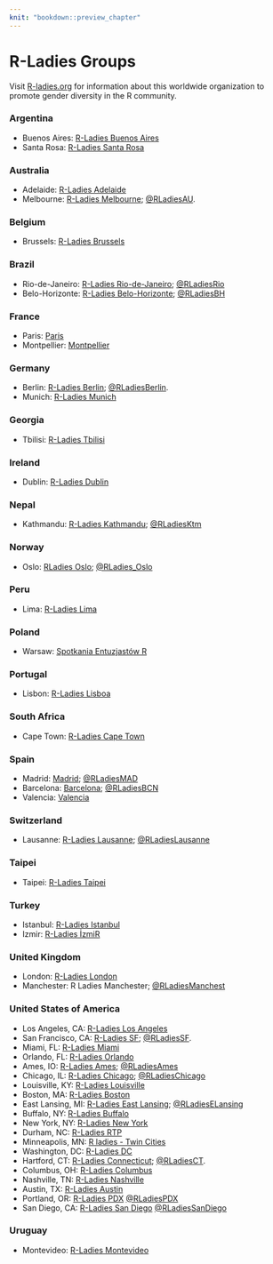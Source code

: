 ```yaml
---
knit: "bookdown::preview_chapter"
---
```


# R-Ladies Groups

<!--
Title for scraping
## R-Ladies Groups
-->

Visit [R-ladies.org](https://rladies.org/) for information about this worldwide organization to promote
gender diversity in the R community.

### Argentina

  * Buenos Aires: [R-Ladies Buenos Aires](https://www.meetup.com/rladies-buenos-aires/)
  * Santa Rosa: [R-Ladies Santa Rosa](https://www.meetup.com/rladies-santa-rosa/)

### Australia

  * Adelaide: [R-Ladies Adelaide](https://www.meetup.com/rladies-adelaide/)
  * Melbourne: [R-Ladies Melbourne](https://www.meetup.com/R-Ladies-Melbourne/); [\@RLadiesAU](https://twitter.com/RLadiesAU).

### Belgium

 * Brussels: [R-Ladies Brussels](https://www.meetup.com/R-Ladies-Brussels/members/)

### Brazil

 * Rio-de-Janeiro: [R-Ladies Rio-de-Janeiro](https://www.meetup.com/R-Ladies-Rio-de-Janeiro); [\@RLadiesRio](https://twitter.com/RLadiesRio)
 * Belo-Horizonte: [R-Ladies Belo-Horizonte](https://www.meetup.com/pt-BR/rladies-belo-horizonte/); [\@RLadiesBH](https://twitter.com/RLadiesBH)

### France

  * Paris: [Paris](https://www.meetup.com/rladies-paris/)
  * Montpellier: [Montpellier](https://www.meetup.com/rladies-montpellier/)
  
### Germany

  * Berlin: [R-Ladies Berlin](https://www.meetup.com/rladies-berlin/); [\@RLadiesBerlin](https://twitter.com/RLadiesBerlin).
  * Munich: [R-Ladies Munich](https://www.meetup.com/rladies-munich)
  
### Georgia
 
  * Tbilisi: [R-Ladies Tbilisi](https://www.meetup.com/R-Ladies-Tbilisi/)
  
### Ireland

  * Dublin: [R-Ladies Dublin](https://www.meetup.com/R-Ladies-Dublin/)
  
### Nepal

 * Kathmandu: [R-Ladies Kathmandu](https://www.meetup.com/rladies-kathmandu/); [\@RLadiesKtm](https://twitter.com/RLadiesKtm)
 
### Norway
 * Oslo: [RLadies Oslo](https://www.meetup.com/en-AU/rladies-oslo/); [\@RLadies_Oslo](https://twitter.com/RLadies_Oslo)
  
### Peru

  * Lima: [R-Ladies Lima](https://twitter.com/RLadiesLima)
  
### Poland

  * Warsaw: [Spotkania Entuzjastów R](https://www.meetup.com/Spotkania-Entuzjastow-R-Warsaw-R-Users-Group-Meetup/)

### Portugal

  * Lisbon: [R-Ladies Lisboa](https://www.meetup.com/R-Ladies-Lisboa/)
  
### South Africa

  * Cape Town: [R-Ladies Cape Town](https://www.meetup.com/R-Ladies-Cape-Town/)

### Spain

  * Madrid: [Madrid](https://www.meetup.com/rladies-madrid); [\@RLadiesMAD](https://twitter.com/RLadiesMAD)
  * Barcelona: [Barcelona](https://www.meetup.com/es-ES/rladies-barcelona/); [\@RLadiesBCN](https://twitter.com/rladiesbcn)
  * Valencia: [Valencia](https://twitter.com/RLadiesValencia)

### Switzerland

 * Lausanne: [R-Ladies Lausanne](https://www.meetup.com/rladies-lausanne/); [\@RLadiesLausanne](https://twitter.com/rladieslausanne)

### Taipei

  * Taipei: [R-Ladies Taipei](https://www.meetup.com/R-Ladies-Taipei/)

### Turkey

  * Istanbul: [R-Ladies Istanbul](https://www.meetup.com/R-Ladies-Istanbul/)
  * Izmir: [R-Ladies İzmiR](https://www.meetup.com/R-Ladies-%C4%B0zmiR/)

### United Kingdom

  * London: [R-Ladies London](https://www.meetup.com/rladies-london/)
  * Manchester: R Ladies Manchester; [\@RLadiesManchest](https://twitter.com/RLadiesManchest)

### United States of America

  * Los Angeles, CA: [R-Ladies Los Angeles](https://www.meetup.com/rladies-la/)
  * San Francisco, CA: [R-Ladies SF](https://www.meetup.com/rladies-san-francisco/); [\@RLadiesSF](https://twitter.com/RLadiesSF).
  * Miami, FL: [R-Ladies Miami](https://www.meetup.com/R-Ladies-Miami/)
  * Orlando, FL: [R-Ladies Orlando](https://www.meetup.com/R-Ladies-Orlando/)
  * Ames, IO: [R-Ladies Ames](https://www.meetup.com/R-Ladies-Ames/); [\@RLadiesAmes](https://twitter.com/RLadiesAmes)
  * Chicago, IL: [R-Ladies Chicago](https://www.meetup.com/rladies-chicago/); [\@RLadiesChicago](https://twitter.com/RLadiesChicago)
  * Louisville, KY: [R-Ladies Louisville](https://www.meetup.com/rladies-louisville/)
  * Boston, MA: [R-Ladies Boston](https://www.meetup.com/R-Ladies-Boston/)
  * East Lansing, MI: [R-Ladies East Lansing](https://www.meetup.com/rladies-eastlansing); [\@RLadiesELansing](https://twitter.com/RLadiesELansing)
  * Buffalo, NY: [R-Ladies Buffalo](https://www.meetup.com/RLadies-Buffalo/)
  * New York, NY: [R-Ladies New York](https://www.meetup.com/rladies-newyork/)
  * Durham, NC: [R-Ladies RTP](https://www.meetup.com/R-Ladies-RTP/)
  * Minneapolis, MN: [R ladies - Twin Cities](https://www.meetup.com/RLadiesTC/)
  * Washington, DC: [R-Ladies DC](https://www.meetup.com/rladies-dc/)
  * Hartford, CT: [R-Ladies Connecticut](https://www.meetup.com/rladies-connecticut/); [\@RLadiesCT](https://twitter.com/RLadiesCT). 
  * Columbus, OH: [R-Ladies Columbus](https://www.meetup.com/RLadies-Columbus/)
  * Nashville, TN: [R-Ladies Nashville](https://www.meetup.com/rladies-nashville/)
  * Austin, TX: [R-Ladies Austin](https://meetup.com/rladies-austin)
  * Portland, OR: [R-Ladies PDX](https://www.meetup.com/R-Ladies-PDX/) [\@RLadiesPDX](https://twitter.com/RLadiesPDX)
  * San Diego, CA: [R-Ladies San Diego](https://www.meetup.com/rladies-san-diego/) [\@RLadiesSanDiego](https://twitter.com/RLadiesSanDiego)

### Uruguay

 * Montevideo: [R-Ladies Montevideo](https://www.meetup.com/rladies-montevideo/)
